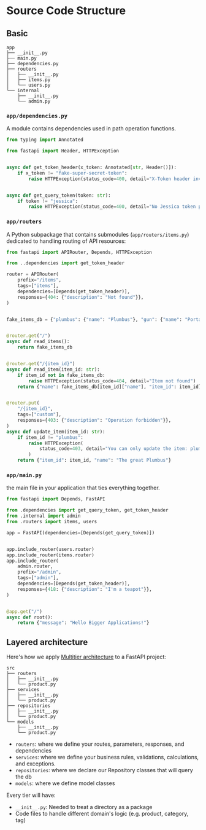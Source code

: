 
# Source Code Structure

## Basic

```
app
├── __init__.py
├── main.py
├── dependencies.py
├── routers
│   ├── __init__.py
│   ├── items.py
│   └── users.py
└── internal
    ├── __init__.py
    └── admin.py
```


### `app/dependencies.py`

A module contains dependencies used in path operation functions.

```py filename="app/dependencies.py"
from typing import Annotated

from fastapi import Header, HTTPException


async def get_token_header(x_token: Annotated[str, Header()]):
    if x_token != "fake-super-secret-token":
        raise HTTPException(status_code=400, detail="X-Token header invalid")


async def get_query_token(token: str):
    if token != "jessica":
        raise HTTPException(status_code=400, detail="No Jessica token provided")
```


### `app/routers`

A Python subpackage that contains submodules (`app/routers/items.py`) dedicated to handling routing of API resources:

```py filename="app/routers/items.py"
from fastapi import APIRouter, Depends, HTTPException

from ..dependencies import get_token_header

router = APIRouter(
    prefix="/items",
    tags=["items"],
    dependencies=[Depends(get_token_header)],
    responses={404: {"description": "Not found"}},
)


fake_items_db = {"plumbus": {"name": "Plumbus"}, "gun": {"name": "Portal Gun"}}


@router.get("/")
async def read_items():
    return fake_items_db


@router.get("/{item_id}")
async def read_item(item_id: str):
    if item_id not in fake_items_db:
        raise HTTPException(status_code=404, detail="Item not found")
    return {"name": fake_items_db[item_id]["name"], "item_id": item_id}


@router.put(
    "/{item_id}",
    tags=["custom"],
    responses={403: {"description": "Operation forbidden"}},
)
async def update_item(item_id: str):
    if item_id != "plumbus":
        raise HTTPException(
            status_code=403, detail="You can only update the item: plumbus"
        )
    return {"item_id": item_id, "name": "The great Plumbus"}
```


### `app/main.py`

the main file in your application that ties everything together.

```py filename="app/main.py"
from fastapi import Depends, FastAPI

from .dependencies import get_query_token, get_token_header
from .internal import admin
from .routers import items, users

app = FastAPI(dependencies=[Depends(get_query_token)])


app.include_router(users.router)
app.include_router(items.router)
app.include_router(
    admin.router,
    prefix="/admin",
    tags=["admin"],
    dependencies=[Depends(get_token_header)],
    responses={418: {"description": "I'm a teapot"}},
)


@app.get("/")
async def root():
    return {"message": "Hello Bigger Applications!"}
```


## Layered architecture

Here's how we apply [Multitier architecture](https://en.wikipedia.org/wiki/Multitier_architecture) to a FastAPI project:

```
src
├── routers
│   ├── __init__.py
│   └── product.py
├── services
│   ├── __init__.py
│   └── product.py
├── repositories
│   ├── __init__.py
│   └── product.py
└── models
    ├── __init__.py
    └── product.py
```


- `routers`: where we define your routes, parameters, responses, and dependencies
- `services`: where we define your business rules, validations, calculations, and exceptions.
- `repositories`: where we declare our Repository classes that will query the db
- `models`: where we define model classes

Every tier will have:
- `__init__.py`: Needed to treat a directory as a package
- Code files to handle different domain's logic (e.g. product, category, tag)
